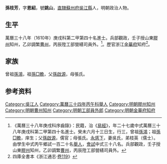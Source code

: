 {{明清人物信息框
| 姓名 = 孫枝芳
| 原名 =
| 圖片名稱= 
| 圖片大小 =
| 圖片說明 = 
| 最高職務 = 浙江金華府知府
| 國家 = 大明 
| 爵位 =
| 籍貫 = [[南直隸|直隸]][[蘇州府|蘇州府]][[吳江縣|吳江縣]]
| 族裔 = 
| 字號 = 字恩紹，號姚山
| 諡號 =
| 出生日期 = 癸未六月十三日
| 出生地點 =
| 逝世日期 = 卒年不詳
| 逝世地點 =
| 墓葬 =
| 配偶 = 吳氏
| 親屬 = 
| 出身 =
* 萬曆三十八年庚戌科進士出身
| 經歷 =
| 著作 =  
}}
'''孫枝芳'''{{BD|1583年||？年||S}}，字'''恩紹'''，號'''姚山'''，[[南直隸|直隸]][[蘇州府|蘇州府]][[吳江縣|吳江縣]]人，明朝政治人物。

==生平==
萬曆三十八年（1610年）庚戌科第二甲第四十名進士。兵部觀政，壬子授山東[[膠州|膠州]]知州，乙卯調繁[[曹州|曹州]]，丙辰陞工部營繕司員外。<ref>《萬曆三十八年庚戌科序齒錄》：民籍，治《[[易經|易經]]》，年二十七歲中式萬曆三十八年庚戌科第二甲第四十名進士。癸未六月十三日生，行三，曾祖[[孫鴻|孫鴻]]；祖[[孫□瞻|孫□瞻]]，庠生；父[[孫啟源|孫啟源]]，儒官；母張氏。[[永感下|永感下]]，妻吳氏，弟枝英（儒士）。由學生中式丙午鄉試一百二十名[[舉人|舉人]]，[[會試|會試]]中式三十八名。兵部觀政，壬子授山東[[膠州|膠州]]知州，乙卯調繁[[曹州|曹州]]，丙辰陞工部營繕司員外。</ref>。歷官浙江[[金華府|金華府]]知府<ref>四庫全書本《浙江通志·[[s:浙江通志_(四庫全書本)/卷119|卷119]]》</ref>。

==家族==
曾祖[[孫鴻|孫鴻]]，祖[[孫□瞻|孫□瞻]]，父[[孫啟源|孫啟源]]，母張氏。

== 参考资料 ==
{{reflist}}

{{萬曆三十八年庚戌科殿试金榜}}

{{Authority control}}

{{DEFAULTSORT:Sun孫}}
[[Category:吳江人|Category:吳江人]]
[[Category:萬曆三十四年丙午科舉人|Category:萬曆三十四年丙午科舉人]]
[[Category:明朝膠州知州|Category:明朝膠州知州]]
[[Category:明朝曹州知州|Category:明朝曹州知州]]
[[Category:明朝工部員外郎|Category:明朝工部員外郎]]
[[Category:明朝金華府知府|Category:明朝金華府知府]]